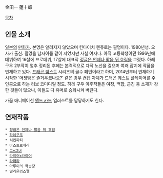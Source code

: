 金田一 蓮十郎

[[목차]]

== 인물 소개 ==
[[일본]]의 [[만화가]]. 본명은 알려지지 않았으며 킨다이치 렌쥬로는 필명이다. 1980년생. 오사카 출신. 필명을 남자이름 같이 지었지만 사실 여자다. 아직 고등학생이던 1996년에 데뷔하여 16살에 프로데뷔, 17살에 대표작 [[정글은 언제나 맑음 뒤 흐림]]을 그렸다. 하레 구우 2부작이 얼추 정리된 후에는 본격적으로 다작 노선을 걸으며 여러 잡지에 작품을 연재하고 있다. [[드래곤 퀘스트]] 시리즈의 골수 폐인이라고 하며, 2014년부터 연재하기 시작한 '어젯밤은 즐거우셨나요?' 같은 경우 컨셉 자체가 드래곤 퀘스트 플레이어를 주인공으로 하는 러브 코미디일 정도. 하레 구우 이후작들은 여장, 백합, 근친 등 소재가 강한 것들이 많으나, 이들도 다 유머로 승화시켜 버린다. 

가끔 애니메이션 [[엔드 카드]] 일러스트를 담당하기도 한다.   

== 연재작품 ==
 * [[정글은 언제나 맑음 뒤 흐림]]
 * [[하레구우]]
 * 치킨파티
 * 아스트로베리
 * [[그=그녀]]
 * [[라이어x라이어]]
 * [[라라라]]
 * 아루미의 학습장
 * 밀리온의스펠
